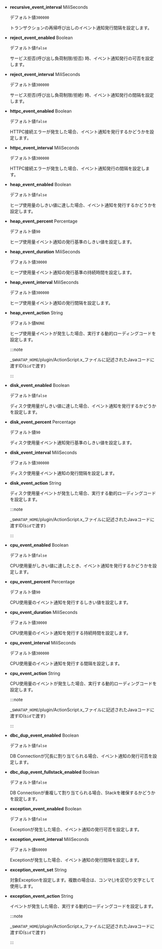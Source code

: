 - **recursive_event_interval** <span class='type'>MiliSeconds</span>

  デフォルト値`300000`

  トランザクションの再帰呼び出しのイベント通知発行間隔を設定します。

- **reject_event_enabled** <span class='type'>Boolean</span>

  デフォルト値`false`

  サービス拒否(呼び出し負荷制限/拒否) 時、イベント通知発行の可否を設定します。

- **reject_event_interval** <span class='type'>MiliSeconds</span>

  デフォルト値`300000`

  サービス拒否(呼び出し負荷制限/拒絶) 時、イベント通知発行の間隔を設定します。

- **httpc_event_enabled** <span class='type'>Boolean</span>

  デフォルト値`false`

  HTTPC接続エラーが発生した場合、イベント通知を発行するかどうかを設定します。

- **httpc_event_interval** <span class='type'>MiliSeconds</span>

  デフォルト値`300000`

  HTTPC接続エラーが発生した場合、イベント通知発行の間隔を設定します。

- **heap_event_enabled** <span class='type'>Boolean</span>

  デフォルト値`false`

  ヒープ使用量のしきい値に達した場合、イベント通知を発行するかどうかを設定します。

- **heap_event_percent** <span class='type'>Percentage</span>

  デフォルト値`90`

  ヒープ使用量イベント通知の発行基準のしきい値を設定します。

- **heap_event_duration** <span class='type'>MiliSeconds</span>

  デフォルト値`30000`

  ヒープ使用量イベント通知の発行基準の持続時間を設定します。

- **heap_event_interval** <span class='type'>MiliSeconds</span>

  デフォルト値`300000`

  ヒープ使用量イベント通知の発行間隔を設定します。

- **heap_event_action** <span class='type'>String</span>

  デフォルト値`NONE`

  ヒープ使用量イベントが発生した場合、実行する動的ローディングコードを設定します。

  :::note

  _`$WHATAP_HOME`/plugin/ActionScript.x_ファイルに記述されたJavaコードに渡すID(`$id`で渡す)

  :::

- **disk_event_enabled** <span class='type'>Boolean</span>

  デフォルト値`false`

  ディスク使用量がしきい値に達した場合、イベント通知を発行するかどうかを設定します。

- **disk_event_percent** <span class='type'>Percentage</span>

  デフォルト値`90`

  ディスク使用量イベント通知発行基準のしきい値を設定します。

- **disk_event_interval** <span class='type'>MiliSeconds</span>

  デフォルト値`300000`

  ディスク使用量イベント通知の発行間隔を設定します。

- **disk_event_action** <span class='type'>String</span>

  ディスク使用量イベントが発生した場合、実行する動的ローディングコードを設定します。

  :::note

  _`$WHATAP_HOME`/plugin/ActionScript.x_ファイルに記述されたJavaコードに渡すID(`$id`で渡す)

  :::

- **cpu_event_enabled** <span class='type'>Boolean</span>

  デフォルト値`false`

  CPU使用量がしきい値に達したとき、イベント通知を発行するかどうかを設定します。

- **cpu_event_percent** <span class='type'>Percentage</span>

  デフォルト値`90`

  CPU使用量のイベント通知を発行するしきい値を設定します。

- **cpu_event_duration** <span class='type'>MiliSeconds</span>

  デフォルト値`30000`

  CPU使用量のイベント通知を発行する持続時間を設定します。

- **cpu_event_interval** <span class='type'>MiliSeconds</span>

  デフォルト値`300000`

  CPU使用量のイベント通知を発行する間隔を設定します。

- **cpu_event_action** <span class='type'>String</span>

  CPU使用量のイベントが発生した場合、実行する動的ローディングコードを設定します。

  :::note

  _`$WHATAP_HOME`/plugin/ActionScript.x_ファイルに記述されたJavaコードに渡すID(`$id`で渡す)

  :::

- **dbc_dup_event_enabled** <span class='type'>Boolean</span>

  デフォルト値`false`

  DB Connectionが冗長に割り当てられる場合、イベント通知の発行可否を設定します。

- **dbc_dup_event_fullstack_enabled** <span class='type'>Boolean</span>

  デフォルト値`false`

  DB Connectionが重複して割り当てられる場合、Stackを確保するかどうかを設定します。

- **exception_event_enabled** <span class='type'>Boolean</span>

  デフォルト値`false`

  Exceptionが発生した場合、イベント通知の発行可否を設定します。

- **exception_event_interval** <span class='type'>MiliSeconds</span>

  デフォルト値`60000`

  Exceptionが発生した場合、イベント通知の発行間隔を設定します。

- **exception_event_set** <span class='type'>String</span>

  対象Exceptionを設定します。複数の場合は、コンマ(,)を区切り文字として使用します。

- **exception_event_action** <span class='type'>String</span>

  イベントが発生した場合、実行する動的ローディングコードを設定します。

  :::note

  _`$WHATAP_HOME`/plugin/ActionScript.x_ファイルに記述されたJavaコードに渡すID(`$id`で渡す)

  :::
